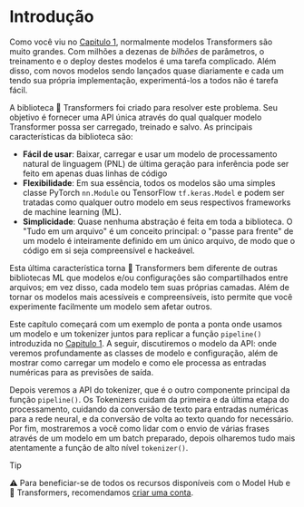 # Introdução

<CourseFloatingBanner
    chapter={2}
    classNames="absolute z-10 right-0 top-0"
/>

Como você viu no [Capitulo 1](/course/pt/chapter1), normalmente modelos Transformers são muito grandes. Com milhões a dezenas de *bilhões* de parâmetros, o treinamento e o deploy destes modelos é uma tarefa complicado. Além disso, com novos modelos sendo lançados quase diariamente e cada um tendo sua própria implementação, experimentá-los a todos não é tarefa fácil.

A biblioteca 🤗 Transformers foi criado para resolver este problema. Seu objetivo é fornecer uma API única através do qual qualquer modelo Transformer possa ser carregado, treinado e salvo. As principais características da biblioteca são:

- **Fácil de usar**: Baixar, carregar e usar um modelo de processamento natural de linguagem (PNL) de última geração para inferência pode ser feito em apenas duas linhas de código
- **Flexibilidade**: Em sua essência, todos os modelos são uma simples classe PyTorch `nn.Module` ou TensorFlow `tf.keras.Model` e podem ser tratadas como qualquer outro modelo em seus respectivos frameworks de machine learning (ML).
- **Simplicidade**: Quase nenhuma abstração é feita em toda a biblioteca. O "Tudo em um arquivo" é um conceito principal: o "passe para frente" de um modelo é inteiramente definido em um único arquivo, de modo que o código em si seja compreensível e hackeável.

Esta última característica torna 🤗 Transformers bem diferente de outras bibliotecas ML que modelos e/ou configurações são compartilhados entre arquivos; em vez disso, cada modelo tem suas próprias camadas. Além de tornar os modelos mais acessíveis e compreensíveis, isto permite que você experimente facilmente um modelo sem afetar outros.

Este capítulo começará com um exemplo de ponta a ponta onde usamos um modelo e um tokenizer juntos para replicar a função `pipeline()` introduzida no [Capitulo 1](/course/pt/chapter1). A seguir, discutiremos o modelo da API: onde veremos profundamente as classes de modelo e configuração, além de mostrar como carregar um modelo e como ele processa as entradas numéricas para as previsões de saída. 

Depois veremos a API do tokenizer, que é o outro componente principal da função `pipeline()`. Os Tokenizers cuidam da primeira e da última etapa do processamento, cuidando da conversão de texto para entradas numéricas para a rede neural, e da conversão de volta ao texto quando for necessário. Por fim, mostraremos a você como lidar com o envio de várias frases através de um modelo em um batch preparado, depois olharemos tudo mais atentamente a função de alto nível `tokenizer()`.


> [!TIP]
> ⚠️ Para beneficiar-se de todos os recursos disponíveis com o Model Hub e 🤗 Transformers, recomendamos  <a href="https://huggingface.co/join"> criar uma conta</a>.